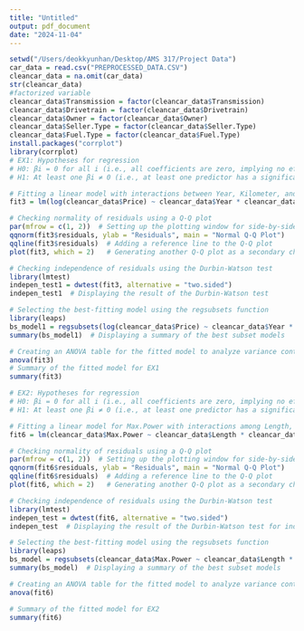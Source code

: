 ```yaml
---
title: "Untitled"
output: pdf_document
date: "2024-11-04"
---
```


```r
setwd("/Users/deokkyunhan/Desktop/AMS 317/Project Data")
car_data = read.csv("PREPROCESSED_DATA.CSV")
cleancar_data = na.omit(car_data)
str(cleancar_data)
#factorized variable
cleancar_data$Transmission = factor(cleancar_data$Transmission)
cleancar_data$Drivetrain = factor(cleancar_data$Drivetrain)
cleancar_data$Owner = factor(cleancar_data$Owner)
cleancar_data$Seller.Type = factor(cleancar_data$Seller.Type)
cleancar_data$Fuel.Type = factor(cleancar_data$Fuel.Type)
install.packages("corrplot")
library(corrplot)
# EX1: Hypotheses for regression
# H0: βi = 0 for all i (i.e., all coefficients are zero, implying no effect)
# H1: At least one βi ≠ 0 (i.e., at least one predictor has a significant effect)

# Fitting a linear model with interactions between Year, Kilometer, and Fuel.Type
fit3 = lm(log(cleancar_data$Price) ~ cleancar_data$Year * cleancar_data$Kilometer * cleancar_data$Fuel.Type, data = cleancar_data)

# Checking normality of residuals using a Q-Q plot
par(mfrow = c(1, 2))  # Setting up the plotting window for side-by-side plots
qqnorm(fit3$residuals, ylab = "Residuals", main = "Normal Q-Q Plot")
qqline(fit3$residuals)  # Adding a reference line to the Q-Q plot
plot(fit3, which = 2)   # Generating another Q-Q plot as a secondary check

# Checking independence of residuals using the Durbin-Watson test
library(lmtest)
indepen_test1 = dwtest(fit3, alternative = "two.sided")
indepen_test1  # Displaying the result of the Durbin-Watson test

# Selecting the best-fitting model using the regsubsets function
library(leaps)
bs_model1 = regsubsets(log(cleancar_data$Price) ~ cleancar_data$Year * cleancar_data$Kilometer * cleancar_data$Fuel.Type, data = cleancar_data, nbest = 1)
summary(bs_model1)  # Displaying a summary of the best subset models

# Creating an ANOVA table for the fitted model to analyze variance contributions
anova(fit3)
# Summary of the fitted model for EX1
summary(fit3)

# EX2: Hypotheses for regression
# H0: βi = 0 for all i (i.e., all coefficients are zero, implying no effect)
# H1: At least one βi ≠ 0 (i.e., at least one predictor has a significant effect)

# Fitting a linear model for Max.Power with interactions among Length, Fuel.Tank.Capacity, and Width
fit6 = lm(cleancar_data$Max.Power ~ cleancar_data$Length * cleancar_data$Fuel.Tank.Capacity * cleancar_data$Width, data = cleancar_data)

# Checking normality of residuals using a Q-Q plot
par(mfrow = c(1, 2))  # Setting up the plotting window for side-by-side plots
qqnorm(fit6$residuals, ylab = "Residuals", main = "Normal Q-Q Plot")
qqline(fit6$residuals)  # Adding a reference line to the Q-Q plot
plot(fit6, which = 2)   # Generating another Q-Q plot as a secondary check

# Checking independence of residuals using the Durbin-Watson test
library(lmtest)
indepen_test = dwtest(fit6, alternative = "two.sided")
indepen_test  # Displaying the result of the Durbin-Watson test for independence

# Selecting the best-fitting model using the regsubsets function
library(leaps)
bs_model = regsubsets(cleancar_data$Max.Power ~ cleancar_data$Length * cleancar_data$Fuel.Tank.Capacity * cleancar_data$Width, data = cleancar_data, nbest = 1)
summary(bs_model)  # Displaying a summary of the best subset models

# Creating an ANOVA table for the fitted model to analyze variance contributions
anova(fit6)

# Summary of the fitted model for EX2
summary(fit6)
```

